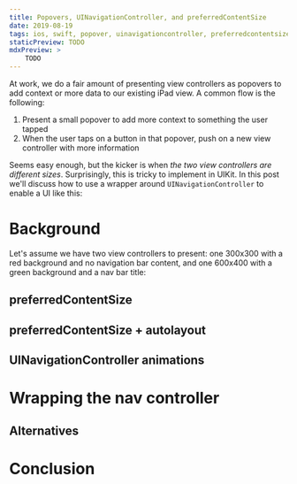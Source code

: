 ```yaml
---
title: Popovers, UINavigationController, and preferredContentSize
date: 2019-08-19
tags: ios, swift, popover, uinavigationcontroller, preferredcontentsize
staticPreview: TODO
mdxPreview: >
    TODO
---
```


At work, we do a fair amount of presenting view controllers as popovers to add context or more data to our existing iPad view. A common flow is the following:

1. Present a small popover to add more context to something the user tapped
2. When the user taps on a button in that popover, push on a new view controller with more information

Seems easy enough, but the kicker is when _the two view controllers are different sizes_. Surprisingly, this is tricky to implement in UIKit. In this post we'll discuss how to use a wrapper around `UINavigationController` to enable a UI like this:

<CaptionedImage max={400} filename="popover-finished.gif" alt="Finished presentation of UIViewControllers with different content sizes inside a popover" caption="" />

# Background
Let's assume we have two view controllers to present: one 300x300 with a red background and no navigation bar content, and one 600x400 with a green background and a nav bar title:

<CaptionedImage max={300} filename="red-controller.png" alt="Red view controller" caption="View Controller A" />
<CaptionedImage max={300} filename="green-controller.png" alt="Green view controller" caption="View Controller B" />

## preferredContentSize
## preferredContentSize + autolayout
## UINavigationController animations

# Wrapping the nav controller

## Alternatives

# Conclusion